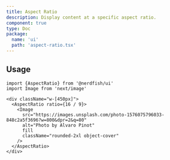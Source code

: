 ```yaml
---
title: Aspect Ratio
description: Display content at a specific aspect ratio.
component: true
type: Doc
package:
  name: 'ui'
  path: 'aspect-ratio.tsx'
---
```


<ComponentExample src="/components/examples/aspect-ratio/demo.tsx">
  <AspectRatioDemo />
</ComponentExample>

## Usage

```tsx
import {AspectRatio} from '@nerdfish/ui'
import Image from 'next/image'
```

```tsx
<div className="w-[450px]">
  <AspectRatio ratio={16 / 9}>
    <Image
      src="https://images.unsplash.com/photo-1576075796033-848c2a5f3696?w=800&dpr=2&q=80"
      alt="Photo by Alvaro Pinot"
      fill
      className="rounded-2xl object-cover"
    />
  </AspectRatio>
</div>
```
